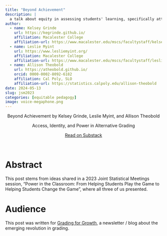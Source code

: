 ```yaml
---
title: "Beyond Achievement"
description: |
  a talk about equity in assessing students' learning, specifically attending to issues of access, identity, and power in assessment
author:
  - name: Kelsey Grinde
    url: https://kegrinde.github.io/
    affiliation: Macalester College
    affiliation-url: https://www.macalester.edu/mscs/facultystaff/kelsey-grinde/
  - name: Leslie Myint
    url: https://www.lesliemyint.org/
    affiliation: Macalester College
    affiliation-url: https://www.macalester.edu/mscs/facultystaff/leslie-myint/
  - name: Allison Theobold
    url: https://atheobold.github.io/
    orcid: 0000-0002-8092-6182
    affiliation: Cal Poly, SLO
    affiliation-url: https://statistics.calpoly.edu/allison-theobold
date: 2024-05-13
slug: jsm2023
categories: [equitable pedagogy]
image: voice-megaphone.png
---
```


<center>

::: substack-post-embed
<p lang="en">

Beyond Achievement by Kelsey Grinde, Leslie Myint, and Allison Theobold

</p>

<p>Access, Identity, and Power in Alternative Grading</p>

<a data-post-link href="https://gradingforgrowth.com/p/beyond-achievement">Read on Substack</a>
:::

```{=html}
<script async src="https://substack.com/embedjs/embed.js" charset="utf-8"></script>
```

</center>

<br>

# Abstract

This post stems from ideas shared in a 2023 Joint Statistical Meetings session, “Power in the Classroom: From Helping Students Play the Game to Helping Students Change the Game”, where all three of us presented.

# Audience

This post was written for [Grading for Growth](https://gradingforgrowth.com/), a newsletter / blog about the emerging revolution in grading.
